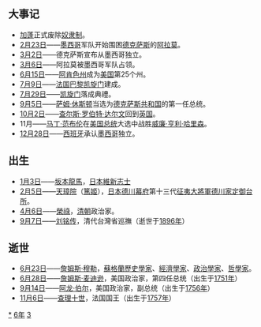 {{yearTOC|1836|清'''[[道光|道光]]十六年'''；越南'''[[明命|明命]]十七年'''；日本'''[[天保_(日本)|天保]]七年'''}}
== 大事记 ==
* [[加蓬|加蓬]]正式废除[[奴隶制度|奴隶制]]。
* [[2月23日|2月23日]]——[[墨西哥|墨西哥]]军队开始围困[[得克萨斯州|德克萨斯]]的[[阿拉莫_(得克薩斯州聖安東尼奧)|阿拉莫]]。
* [[3月2日|3月2日]]——德克萨斯宣布从墨西哥独立。
* [[3月6日|3月6日]]——阿拉莫被墨西哥军队占领。
* [[6月15日|6月15日]]——[[阿肯色州|阿肯色州]]成为[[美國|美国]]第25个州。
* [[7月9日|7月9日]]——[[法国|法国]][[巴黎|巴黎]][[凯旋门|凯旋门]]建成。
* [[7月29日|7月29日]]——[[凯旋门|凯旋门]]落成典禮。
* [[9月5日|9月5日]]——[[萨姆·休斯顿|萨姆·休斯顿]]当选为[[德克萨斯共和国|德克萨斯共和国]]的第一任总统。
* [[10月2日|10月2日]]——[[查尔斯·达尔文|查尔斯·罗伯特·达尔文]]回到[[英国|英国]]。
* 11月——[[馬丁·范·貝倫|马丁·范布伦]]在[[美国总统|美国总统]]大选中战胜[[威廉·亨利·哈里森|威廉·亨利·哈里森]]。
* [[12月28日|12月28日]]——[[西班牙|西班牙]]承认[[墨西哥|墨西哥]]独立。

== 出生 ==
* [[1月3日|1月3日]]——[[坂本龍馬|坂本龍馬]]，[[日本|日本]][[維新志士|維新志士]]
* [[2月5日|2月5日]]——[[天璋院|天璋院]]（[[篤姬|篤姬]]），[[日本|日本]][[德川幕府|德川幕府]]第十三代[[征夷大將軍|征夷大將軍]][[德川家定|德川家定]][[御台所|御台所]]。
* [[4月6日|4月6日]]——[[榮祿|榮祿]]，[[清朝|清朝]]政治家。
* [[9月7日|9月7日]]——[[劉銘傳|刘铭传]]，清代台灣省巡撫（逝世于[[1896年|1896年]]）

== 逝世 ==
{{Wikisource year mention}}
* [[6月23日|6月23日]]——[[詹姆斯·穆勒|詹姆斯·穆勒]]，[[蘇格蘭|蘇格蘭]][[歷史學家|歷史學家]]、[[經濟學家|經濟學家]]、[[政治學家|政治學家]]、[[哲學家|哲學家]]。
* [[6月28日|6月28日]]——[[詹姆斯·麦迪逊|詹姆斯·麦迪逊]]，美国政治家，第四任总统（出生于[[1751年|1751年]]）
* [[9月14日|9月14日]]——[[阿龙·伯尔|阿龙·伯尔]]，美国政治家，副总统（出生于[[1756年|1756年]]）
* [[11月6日|11月6日]]——[[查理十世|查理十世]]，法国国王（出生于[[1757年|1757年]]）

[[Category:1836年|*]]
[[Category:1830年代|6年]]
[[Category:19世纪各年|3]]
